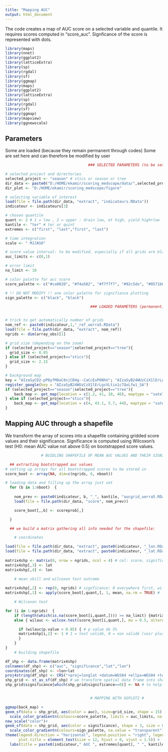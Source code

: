 ```yaml
---
title: "Mapping AUC"
output: html_document
---
```

The code creates a map of AUC score on a selected variable and quantile. It requires scores computed in "score_auc". Signficance of the score is represented with dots.

```r

library(maps)
library(nnet)
library(ggplot2)
library(latticeExtra)
library(sp)
library(rgdal)
library(sf)
library(ggmap)
library(maps)
library(ggplot2)
library(latticeExtra)
library(sp)
library(rgdal)
library(sf)
library(ggmap)
library(mapview)
library(ggnewscale)

```

## Parameters 

Some are loaded (because they remain permanent through codes)
Some are set here and can therefore be modified by user

```r

                                     ### SELECTED PARAMETERS (to be set by user) ###

# selected project and directories
selected_project <- "season" # stics or season or tree
dir_data <- paste0("D:/HOME/ekamir/scoring_medscope/data/",selected_project) 
dir_plot <- "D:/HOME/ekamir/scoring_medscope/figure" 

# selecting variable of interest
load(file = file.path(dir_data, "extract", "indicateurs.RData"))
indicateur <- indicateurs[3]

# chosen quantile
quant <- 2 # 1 = low , 2 = upper : drain low, et high, yield high+low
kantile <- "ter" # ter or quint
extremes <- c("first", "last","first", "last")

# time integration
scale <- " MJJASO"

# score value interval: to be modified, especially if all grids are black, it means they're out of range
auc_limits <- c(0,1)

# error limit
na_limit <- 10

# color palette for acc score
score_palette <- c("#ca0020", "#f4a582", "#f7f7f7", "#92c5de", "#0571b0")

# !! DO NOT MODIFY !! one color palette for signifiance plotting  
sign_palette <- c("black", "black")

                                      ### LOADED PARAMETERS (permanent) ###


# trick to get automatically number of grids 
nom_ref <- paste0(indicateur,1,"_ref_uerra5.RData")
load(file = file.path(dir_data, "extract", nom_ref))
ngrids <- dim(array_obs)[1]

# grid size (depending on the zoom)
if (selected_project=="season"|selected_project=="tree"){
  grid_size <- 0.85
} else if (selected_project=="stics"){
  grid_size <- 2.15
}

# background map
key = "AIzaSyCD2-pP0yfM8aC8sjCB4g--CaCcExP6NhU"; "AIzaSyB24WUzCzX1lErLgsVLtio1c7QxLfw1_SA"
register_google(key = "AIzaSyB24WUzCzX1lErLgsVLtio1c7QxLfw1_SA")
if (selected_project=="season"|selected_project=="tree"){
    back_map <- get_map(location = c(1.2, 41, 10, 46), maptype = "satellite", source = "google") 
} else if (selected_project=="stics"){
    back_map <- get_map(location = c(4, 43.1, 5.7, 44), maptype = "satellite", source = "google") 
}


```

## Mapping AUC through a shapefile

We transform the array of scores into a shapefile containing gridded score values and their significance.
Significance is computed using Wilcoxon's test (H0: mean AUC value not above 0.5) on bootstrapped score values.

```r

                # BUIDLING SHAPEFILE OF MEAN AUC VALUES AND THEIR SIGNIFICANCE #

  ## extracting bootstrapped auc values
# setting up arrays for all bootstrapped scores to be stored in
score_boot <- array(NA, dim=c(ngrids, 6, nboot)) 

# loading data and filling up the array just set
  for (b in 1:nboot)  { 
  
    nom_prev <- paste0(indicateur, b, "_", kantile, "aucgrid_uerra5.RData")
    load(file = file.path(dir_data, "score", nom_prev))

    score_boot[,,b] <- scoreprob[,]

  }

  ## we build a matrix gathering all info needed for the shapefile:

    # coordinates

load(file = file.path(dir_data, "extract", paste0(indicateur, "_lon.RData")))
load(file = file.path(dir_data, "extract", paste0(indicateur, "_lat.RData")))
  
matrix4shp <- matrix(0, nrow = ngrids, ncol = 4) # col: score, significant, lat, lon 
matrix4shp[,3] <- lat
matrix4shp[,4] <- lon
  
    # mean skill and wilcoxon test outcome

matrix4shp[,2] <- rep(0, ngrids) # signficance: 0 everywhere first, will switch to 1 if positive statistical test outcome
matrix4shp[,1] <- apply(score_boot[,quant,], 1, mean, na.rm = TRUE) #  mean of bootstrapped auc  

    # Wilcoxon test

for (i in 1:ngrids)  { 
    if (length(which(is.na(score_boot[i,quant,]))) >= na_limit) {matrix4shp[i,2] <- 0; matrix4shp[i,1] <- NA}
    else { wilauc <- wilcox.test(score_boot[i,quant,], mu = 0.5, alternative = "greater", conf.level = 0.95) # h0 represented by "mu = 0.5" & "alternative = greater", alternative being h1

      if (wilauc$p.value < 0.05) { # p value de 5%
      matrix4shp[i,2] <- 1 # 1 = test validé, 0 = non validé (voir plus haut)
      }
    }
}
    # building shapefile 

df_shp <- data.frame(matrix4shp)
colnames(df_shp) <- c("auc", "significance","lat","lon")
coordinates(df_shp) <- ~lon+lat
proj4string(df_shp) <- CRS("+proj=longlat +datum=WGS84 +ellps=WGS84 +towgs84=0,0,0")
shp_grid <- st_as_sf(df_shp) # we transform spatial data frame into shapefile, which is plotting friendly
shp_grid$significance[which(shp_grid$significance==0)] <- NA # to help plotting, we set significance as NA instead of 0


                                      # MAPPING WITH GGPLOT2 #

ggmap(back_map) +
geom_sf(data = shp_grid, aes(color = auc), size=grid_size, shape = 15) + 
  scale_color_gradientn(colours=score_palette, limits = auc_limits, na.value = "black", guide = guide_colorbar(barwidth = 10, barheight = 0.25, nbin = 5)) +
new_scale("color")+
geom_sf(data = shp_grid, aes(color = significance), shape = 3, size = 0.15, show.legend = FALSE) +
  scale_color_gradientn(colours=sign_palette, na.value = "transparent")+
theme(legend.direction = "horizontal", legend.position = "right", legend.title = element_text(), legend.text=element_text(size=6),  
      plot.title = element_text(size = 12, hjust = 0, vjust = 1.5)) + 
  labs(title = paste0(indicateur," AUC ", extremes[quant], " ", kantile, scale))

```
